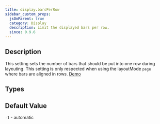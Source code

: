 ```yaml
---
title: display.barsPerRow
sidebar_custom_props:
  jsOnParent: true
  category: Display
  description: Limit the displayed bars per row.
  since: 0.9.6
---
```


<SinceBadge since="0.9.6" />


## Description

This setting sets the number of bars that should be put into one row during layouting. This setting is only respected
when using the layoutMode `page` where bars are aligned in rows. [Demo](/docs/showcase/layouts#page-layout-5-bars)

<PropertyDescription metadata={metadata} />

## Types

<TypeTable>
    <TypeRow name="int" />
</TypeTable>

## Default Value

`-1` - automatic 